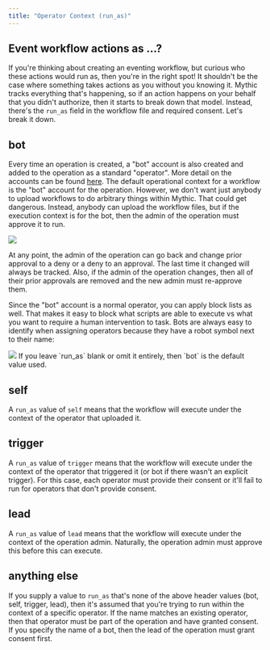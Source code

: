 ```yaml
---
title: "Operator Context (run_as)"
---
```


## Event workflow actions as ...?

If you're thinking about creating an eventing workflow, but curious who these actions would run as, then you're in the right spot! It shouldn't be the case where something takes actions as you without you knowing it. Mythic tracks everything that's happening, so if an action happens on your behalf that you didn't authorize, then it starts to break down that model. Instead, there's the `run_as` field in the workflow file and required consent. Let's break it down.

## bot

Every time an operation is created, a "bot" account is also created and added to the operation as a standard "operator". More detail on the accounts can be found [here](https://docs.mythic-c2.net/operators#bots). The default operational context for a workflow is the "bot" account for the operation. However, we don't want just anybody to upload workflows to do arbitrary things within Mythic. That could get dangerous. Instead, anybody can upload the workflow files, but if the execution context is for the bot, then the admin of the operation must approve it to run.

<Frame>
    <img src="../images/version-3.3/image-1-71.png"/>
</Frame>

At any point, the admin of the operation can go back and change prior approval to a deny or a deny to an approval. The last time it changed will always be tracked. Also, if the admin of the operation changes, then all of their prior approvals are removed and the new admin must re-approve them.

Since the "bot" account is a normal operator, you can apply block lists as well. That makes it easy to block what scripts are able to execute vs what you want to require a human intervention to task. Bots are always easy to identify when assigning operators because they have a robot symbol next to their name:

<Frame>
    <img src="../images/version-3.3/image-1-72.png"/>
</Frame>

<Info>
If you leave `run_as` blank or omit it entirely, then `bot` is the default value used.
</Info>

## self

A `run_as` value of `self` means that the workflow will execute under the context of the operator that uploaded it.

## trigger

A `run_as` value of `trigger` means that the workflow will execute under the context of the operator that triggered it (or bot if there wasn't an explicit trigger). For this case, each operator must provide their consent or it'll fail to run for operators that don't provide consent.

## lead

A `run_as` value of `lead` means that the workflow will execute under the context of the operation admin. Naturally, the operation admin must approve this before this can execute.

## anything else

If you supply a value to `run_as` that's none of the above header values (bot, self, trigger, lead), then it's assumed that you're trying to run within the context of a specific operator. If the name matches an existing operator, then that operator must be part of the operation and have granted consent. If you specify the name of a bot, then the lead of the operation must grant consent first.

